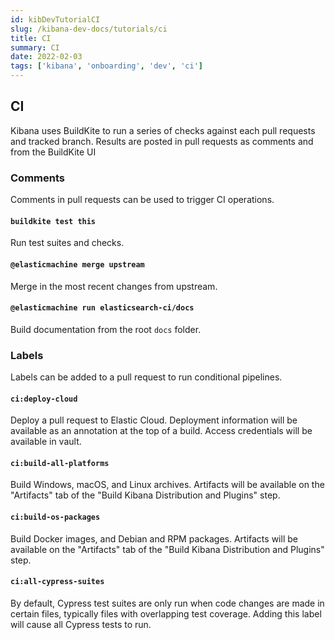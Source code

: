 ```yaml
---
id: kibDevTutorialCI
slug: /kibana-dev-docs/tutorials/ci
title: CI
summary: CI
date: 2022-02-03
tags: ['kibana', 'onboarding', 'dev', 'ci']
---
```


## CI

Kibana uses BuildKite to run a series of checks against each pull requests and tracked branch.  Results are posted in pull requests as comments and from the BuildKite UI

### Comments

Comments in pull requests can be used to trigger CI operations.

#### `buildkite test this`

Run test suites and checks.

#### `@elasticmachine merge upstream`

Merge in the most recent changes from upstream.

#### `@elasticmachine run elasticsearch-ci/docs`

Build documentation from the root `docs` folder.

### Labels

Labels can be added to a pull request to run conditional pipelines.

#### `ci:deploy-cloud`

Deploy a pull request to Elastic Cloud.  Deployment information will be available as an annotation at the top of a build.  Access credentials will be available in vault.

#### `ci:build-all-platforms`

Build Windows, macOS, and Linux archives.  Artifacts will be available on the "Artifacts" tab of the "Build Kibana Distribution and Plugins" step.

#### `ci:build-os-packages`

Build Docker images, and Debian and RPM packages.  Artifacts will be available on the "Artifacts" tab of the "Build Kibana Distribution and Plugins" step.

#### `ci:all-cypress-suites`

By default, Cypress test suites are only run when code changes are made in certain files, typically files with overlapping test coverage.  Adding this label will cause all Cypress tests to run.
